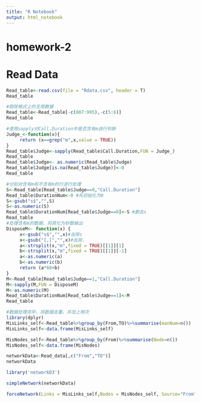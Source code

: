 ```yaml
---
title: "R Notebook"
output: html_notebook
---
```


# homework-2

# Read Data 
```r
Read_table<-read.csv(file = "Rdata.csv", header = T)
Read_table
```

```r
#剔除格式上的无用数据
Read_table<-Read_table[-c(807:995),-c(5:6)]
Read_table
```

```r
#使用sapply对Call.Duration中是否含有m进行判断
Judge_<-function(x){
     return (x==grep("m",x,value = TRUE))
}
Read_table$Judge<-sapply(Read_table$Call.Duration,FUN = Judge_)
Read_table
Read_table$Judge<- as.numeric(Read_table$Judge) 
Read_table$Judge[is.na(Read_table$Judge)]<-0
Read_table
```
```r
#分别对含有m和不含有m的行进行处理
S<-Read_table[Read_table$Judge==0,"Call.Duration"]
Read_table$DurationNum<-0 #先初始化为0
S<-gsub("s$","",S)
S<-as.numeric(S)
Read_table$DurationNum[Read_table$Judge==0]<-S #删去s
Read_table
#处理含有m的数据，将其化为秒数输出
DisposeM<- function(x) {
     x<-gsub("s$","",x)#去除s
     x<-gsub("[,]","",x)#去除，
     a<-strsplit(x,"m",fixed = TRUE)[[1]][1]    
     b<-strsplit(x,"m",fixed = TRUE)[[1]][-1] 
     a<-as.numeric(a)
     b<-as.numeric(b)
     return (a*60+b)
}
M<-Read_table[Read_table$Judge==1,"Call.Duration"]
M<-sapply(M,FUN = DisposeM)
M<-as.numeric(M)
Read_table$DurationNum[Read_table$Judge==1]<-M
Read_table
```


```r
#数据处理完毕，将数据去重，并加上频次
library(dplyr)
MisLinks_self<-Read_table%>%group_by(From,TO)%>%summarise(manNum=n())
MisLinks_self<-data.frame(MisLinks_self)
```

```r
MisNodes_self<-Read_table%>%group_by(From)%>%summarise(Node=n())
MisNodes_self<-data.frame(MisNodes)
```

```r
networkData<-Read_data[,c("From","TO")]
networkData
```



```r
library('networkD3')
```



```r
simpleNetwork(networkData)
```

```r
forceNetwork(Links = MisLinks_self,Nodes = MisNodes_self, Source="From",Target="TO")
```


